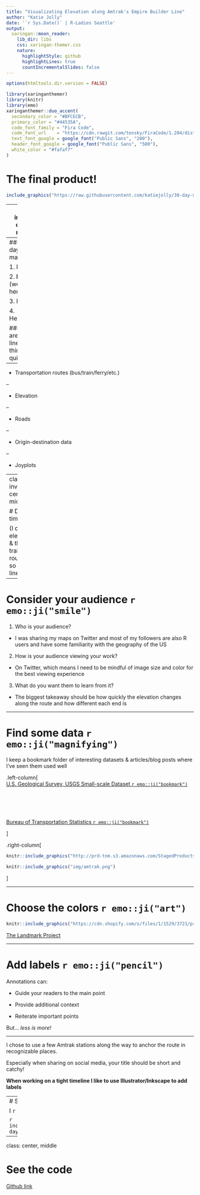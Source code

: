 ```yaml
---
title: "Visualizating Elevation along Amtrak's Empire Builder Line"
author: "Katie Jolly"
date: '`r Sys.Date()` | R-Ladies Seattle'
output:
  xaringan::moon_reader:
    lib_dir: libs
    css: xaringan-themer.css
    nature:
      highlightStyle: github
      highlightLines: true
      countIncrementalSlides: false
---
```


```r
options(htmltools.dir.version = FALSE)
```

```r
library(xaringanthemer)
library(knitr)
library(emo)
xaringanthemer::duo_accent(
  secondary_color = "#BFCECB",
  primary_color = "#44535A",
  code_font_family = "Fira Code",
  code_font_url    = "https://cdn.rawgit.com/tonsky/FiraCode/1.204/distr/fira_code.css",
  text_font_google = google_font("Public Sans", "200"),
  header_font_google = google_font("Public Sans", "500"),
  white_color = "#fafaf7"
)
```

# The final product!

```r
include_graphics("https://raw.githubusercontent.com/katiejolly/30-day-maps-2020/main/02-lines/amtrak_elevation.jpg")
```

---
class: inverse, center, middle

# But where to start...

---
### 30 days of maps

1. Points

2. **Lines** &larr; (we are here!)

3. Polygons

4. Hexagons...

### What are some lines I can think of quickly?

--
* Transportation routes (bus/train/ferry/etc.)

--

* Elevation

--

* Roads

--

* Origin-destination data

--

* Joyplots

---
class: inverse, center, middle

# Design time

(I chose elevation & the train route-- so many lines!)

---

# Consider your audience `r emo::ji("smile")`

1. Who is your audience?

  * I was sharing my maps on Twitter and most of my followers are also R users and have some familiarity with the geography of the US

2. How is your audience viewing your work?

  * On Twitter, which means I need to be mindful of image size and color for the best viewing experience

3. What do you want them to learn from it?

  * The biggest takeaway should be how quickly the elevation changes along the route and how different each end is 
  
---

# Find some data `r emo::ji("magnifying")`
I keep a bookmark folder of interesting datasets & articles/blog posts where I've seen them used well

.left-column[
<br>
[U.S. Geological Survey, USGS Small-scale Dataset `r emo::ji("bookmark")`](https://www.sciencebase.gov/catalog/item/581d051de4b08da350d523c3) 
<br>
<br>
<br>
<br>
<br>
<br>
[Bureau of Transportation Statistics `r emo::ji("bookmark")`](https://data-usdot.opendata.arcgis.com/datasets/amtrak-routes)

]

.right-column[
```r
knitr::include_graphics("http://prd-tnm.s3.amazonaws.com/StagedProducts/Small-scale/thumbnails/cont48l010a_shp.png")
```


```r
knitr::include_graphics("img/amtrak.png")
```

]

---

# Choose the colors `r emo::ji("art")`

```r
knitr::include_graphics("https://cdn.shopify.com/s/files/1/1529/3721/products/glacier-poster_1800x.jpg?v=1550751768")
```

[The Landmark Project](https://thelandmarkproject.com/products/glacier-national-park-poster)

---

# Add labels `r emo::ji("pencil")`

Annotations can:

* Guide your readers to the main point

* Provide additional context

* Reiterate important points

But... *less is more!* 


----

I chose to use a few Amtrak stations along the way to anchor the route in recognizable places.

Especially when sharing on social media, your title should be short and catchy! 

**When working on a tight timeline I like to use Illustrator/Inkscape to add labels**


---
# Share your work! `r emo::ji("camera")` `r emo::ji("tada")`

I `r emo::ji("heart")` using Twitter for this!

```r
include_graphics("https://raw.githubusercontent.com/katiejolly/30-day-maps-2020/main/02-lines/amtrak_elevation.jpg")
```

---
class: center, middle

# See the code

[Github link](https://github.com/katiejolly/30-day-maps-2020/blob/main/02-lines/02-lines_empire_builder.R)
